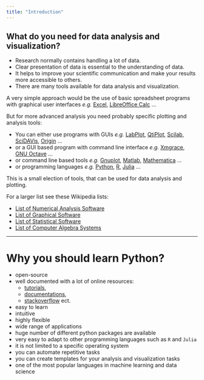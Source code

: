 ```yaml
---
title: "Introduction"
---
```



## What do you need for data analysis and visualization? {.unnumbered}


- Research normally contains handling a lot of data.
- Clear presentation of data is essential to the understanding of data.
- It helps to improve your scientific communication and make your results more accessible to others.
- There are many tools available for data analysis and visualization.

A very simple approach would be the use of basic spreadsheet programs with graphical user interfaces *e.g.* 
[Excel](https://www.microsoft.com/de-at/microsoft-365/excel), [LibreOffice Calc](https://de.libreoffice.org/) ...


But for more advanced analysis you need probably specific plotting and analysis tools: 

- You can either use programs with GUIs *e.g.* [LabPlot](https://labplot.kde.org/), [QtiPlot](https://www.qtiplot.com/), [Scilab](https://www.scilab.org/), [SciDAVis](https://scidavis.sourceforge.net/), [Origin](https://www.originlab.com/) ...
- or a GUI based program with command line interface *e.g.* [Xmgrace](https://plasma-gate.weizmann.ac.il/Grace/),  [GNU Octave](https://octave.org/) ...
- or command line based tools *e.g.* [Gnuplot](http://www.gnuplot.info/), [Matlab](https://de.mathworks.com/products/matlab.html), [Mathematica](https://www.wolfram.com/mathematica/) ...
- or programming languages *e.g.* [Python](https://www.python.org/), [R](https://www.r-project.org/ju), [Julia](https://julialang.org/) ...
 


This is a small election of tools, that can be used for data analysis and plotting.


For a larger list see these Wikipedia lists:


- [List of Numerical Analysis Software](https://en.wikipedia.org/wiki/List_of_numerical_analysis_software) 
- [List of Graphical Software](https://en.wikipedia.org/wiki/List_of_information_graphics_software)
- [List of Statistical Software](https://en.wikipedia.org/wiki/List_of_statistical_software)
- [List of Computer Algebra Systems](https://en.wikipedia.org/wiki/List_of_computer_algebra_systems)

---

# Why you should learn Python? {.unnumbered}


- open-source
- well documented with a lot of online resources:
    - [tutorials](https://github.com/ujjwalkarn/DataSciencePython), 
    - [documentations](https://docs.python.org/3/),
    - [stackoverflow](https://stackoverflow.com/questions) ect.
- easy to learn 
- intuitive
- highly flexible
- wide range of applications
- huge number of different python packages are available 
- very easy to adapt to other programming languages such as `R` and `Julia`
- it is not limited to a specific operating system
- you can automate repetitive tasks
- you can create templates for your analysis and visualization tasks
- one of the most popular languages in machine learning and data science

